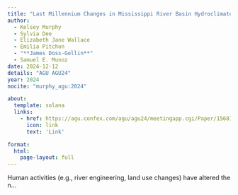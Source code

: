 ```yaml
---
title: "Last Millennium Changes in Mississippi River Basin Hydroclimate Driven by Anthropogenic Forcing and Atmospheric Dynamics"
author:
  - Kelsey Murphy
  - Sylvia Dee
  - Elizabeth Jane Wallace
  - Emilia Pitchon
  - "**James Doss-Gollin**"
  - Samuel E. Munoz
date: 2024-12-12
details: "AGU AGU24"
year: 2024
nocite: "murphy_agu:2024"

about:
  template: solana
  links:
    - href: https://agu.confex.com/agu/agu24/meetingapp.cgi/Paper/1568143
      icon: link
      text: 'Link'

format:
  html:
    page-layout: full
---
```


Human activities (e.g., river engineering, land use changes) have altered the n...

:::{#bibliography}
:::